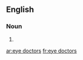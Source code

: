 ==English==

===Noun===
{{head|en|noun plural form}}

# {{plural of|eye doctor|lang=en}}

[[ar:eye doctors]]
[[fr:eye doctors]]